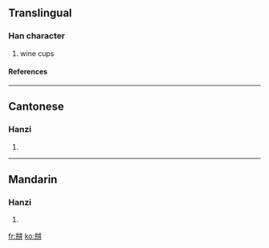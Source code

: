 ==Translingual==
===Han character===
{{Han char|rn=7|rad=二|as=06|sn=8|four=|canj=廿廿廿廿 (TTTT)}}
# wine cups
====References====
{{Han ref|kx=0087.141|hdz=10023.010|uh=3429|ud=13353}}

----
==Cantonese==
===Hanzi===
{{yue-hanzi|jyut=|y=jing4}}
# {{defn|Cantonese}}

----
==Mandarin==
===Hanzi===
{{cmn-hanzi|pin=[[xíng]] ([[xing2]])|wg=hsing<sup>2</sup>}}
# {{defn|Mandarin}}

[[fr:㐩]]
[[ko:㐩]]